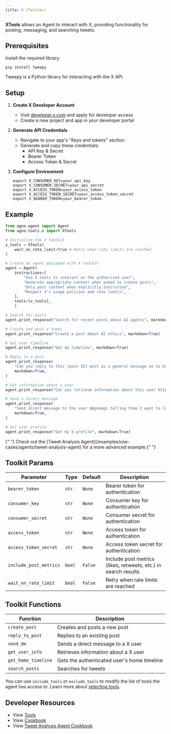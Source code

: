 ```yaml
---
title: X (Twitter)
---
```


**XTools** allows an Agent to interact with X, providing functionality for posting, messaging, and searching tweets.

## Prerequisites

Install the required library:

```shell
pip install tweepy
```

<Info>Tweepy is a Python library for interacting with the X API.</Info>

## Setup

1. **Create X Developer Account**

   - Visit [developer.x.com](https://developer.x.com) and apply for developer access
   - Create a new project and app in your developer portal

2. **Generate API Credentials**

   - Navigate to your app's "Keys and tokens" section
   - Generate and copy these credentials:
     - API Key & Secret
     - Bearer Token
     - Access Token & Secret

3. **Configure Environment**
   ```shell
   export X_CONSUMER_KEY=your_api_key
   export X_CONSUMER_SECRET=your_api_secret
   export X_ACCESS_TOKEN=your_access_token
   export X_ACCESS_TOKEN_SECRET=your_access_token_secret
   export X_BEARER_TOKEN=your_bearer_token
   ```

## Example

```python cookbook/tools/x_tools.py
from agno.agent import Agent
from agno.tools.x import XTools

# Initialize the X toolkit
x_tools = XTools(
    wait_on_rate_limit=True # Retry when rate limits are reached
)

# Create an agent equipped with X toolkit
agent = Agent(
    instructions=[
        "Use X tools to interact as the authorized user",
        "Generate appropriate content when asked to create posts",
        "Only post content when explicitly instructed",
        "Respect X's usage policies and rate limits",
    ],
    tools=[x_tools],
    )

# Search for posts
agent.print_response("Search for recent posts about AI agents", markdown=True)

# Create and post a tweet
agent.print_response("Create a post about AI ethics", markdown=True)

# Get user timeline
agent.print_response("Get my timeline", markdown=True)

# Reply to a post
agent.print_response(
    "Can you reply to this [post ID] post as a general message as to how great this project is: https://x.com/AgnoAgi",
    markdown=True,
)

# Get information about a user
agent.print_response("Can you retrieve information about this user https://x.com/AgnoAgi ", markdown=True)

# Send a direct message
agent.print_response(
    "Send direct message to the user @AgnoAgi telling them I want to learn more about them and a link to their community.",
    markdown=True,
)

# Get user profile
agent.print_response("Get my X profile", markdown=True)
```

<Note>
  {" "}
  Check out the [Tweet Analysis Agent](/examples/use-cases/agents/tweet-analysis-agent)
  for a more advanced example.{" "}
</Note>

## Toolkit Params

| Parameter              | Type   | Default | Description                                                    |
| ---------------------- | ------ | ------- | -------------------------------------------------------------- |
| `bearer_token`         | `str`  | `None`  | Bearer token for authentication                                |
| `consumer_key`         | `str`  | `None`  | Consumer key for authentication                                |
| `consumer_secret`      | `str`  | `None`  | Consumer secret for authentication                             |
| `access_token`         | `str`  | `None`  | Access token for authentication                                |
| `access_token_secret`  | `str`  | `None`  | Access token secret for authentication                         |
| `include_post_metrics` | `bool` | `False` | Include post metrics (likes, retweets, etc.) in search results |
| `wait_on_rate_limit`   | `bool` | `False` | Retry when rate limits are reached                             |

## Toolkit Functions

| Function            | Description                                 |
| ------------------- | ------------------------------------------- |
| `create_post`       | Creates and posts a new post                |
| `reply_to_post`     | Replies to an existing post                 |
| `send_dm`           | Sends a direct message to a X user          |
| `get_user_info`     | Retrieves information about a X user        |
| `get_home_timeline` | Gets the authenticated user's home timeline |
| `search_posts`      | Searches for tweets                         |

You can use `include_tools` or `exclude_tools` to modify the list of tools the agent has access to. Learn more about [selecting tools](/concepts/tools/selecting-tools).

## Developer Resources

- View [Tools](https://github.com/agno-agi/agno/blob/main/libs/agno/agno/tools/x.py)
- View [Cookbook](https://github.com/agno-agi/agno/tree/v2.0/cookbook/tools/x_tools.py)
- View [Tweet Analysis Agent Cookbook](https://github.com/agno-agi/agno/tree/v2.0/cookbook/examples/agents/social_media_agent.py)
